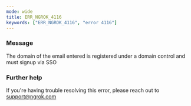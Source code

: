 ```yaml
---
mode: wide
title: ERR_NGROK_4116
keywords: ["ERR_NGROK_4116", "error 4116"]
---
```



### Message

The domain of the email entered is registered under a domain control and must signup via SSO

<ErrorDetails />

### Further help

If you're having trouble resolving this error, please reach out to [support@ngrok.com](mailto:support@ngrok.com?subject=Help%20with%20ERR_NGROK_4116)
